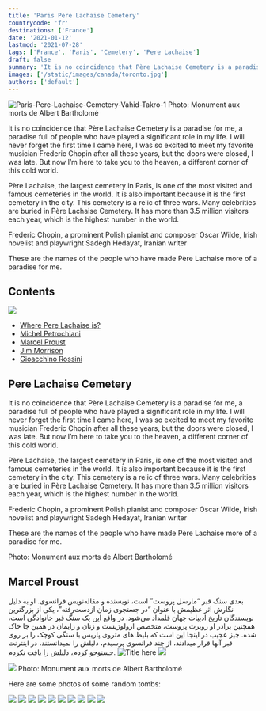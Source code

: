```yaml
---
title: 'Paris Père Lachaise Cemetery'
countrycode: 'fr'
destinations: ['France']
date: '2021-01-12'
lastmod: '2021-07-28'
tags: ['France', 'Paris', 'Cemetery', 'Pere Lachaise']
draft: false
summary: 'It is no coincidence that Père Lachaise Cemetery is a paradise for me, a paradise full of people who have played a significant role in my life. I will never forget the first time I came here, I was so excited to meet my favorite musician Frederic Chopin after all these years, but the doors were closed, I was late. But now I’m here to take you to the heaven, a different corner of this cold world.'
images: ['/static/images/canada/toronto.jpg']
authors: ['default']
---
```


![Paris-Pere-Lachaise-Cemetery-Vahid-Takro-1](https://vahidtakro.ir/wp-content/uploads/sites/3/2020/09/Paris-Pere-Lachaise-Cemetery-Vahid-Takro-1.jpg)
Photo: Monument aux morts de Albert Bartholomé

It is no coincidence that Père Lachaise Cemetery is a paradise for me, a paradise full of people who have played a significant role in my life. I will never forget the first time I came here, I was so excited to meet my favorite musician Frederic Chopin after all these years, but the doors were closed, I was late. But now I’m here to take you to the heaven, a different corner of this cold world.

Père Lachaise, the largest cemetery in Paris, is one of the most visited and famous cemeteries in the world. It is also important because it is the first cemetery in the city. This cemetery is a relic of three wars. Many celebrities are buried in Père Lachaise Cemetery. It has more than 3.5 million visitors each year, which is the highest number in the world.

Frederic Chopin, a prominent Polish pianist and composer
Oscar Wilde, Irish novelist and playwright
Sadegh Hedayat, Iranian writer

These are the names of the people who have made Père Lachaise more of a paradise for me.


## Contents
<Image blurDataURL="data:..." placeholder="blur" width={500} height={300} blurDataURL="data:..." placeholder="blur" src="/uploads/2020/09/paris-pere-lachaise-cemetery-vahid-takro-1.jpg" />


* [Where Pere Lachaise is?](#pere-lachaise-cemetery)
* [Michel Petrochiani](#michel-petrochiani)
* [Marcel Proust](#marcel-proust)
* [Jim Morrison](#jim-morrison)
* [Gioacchino Rossini](#gioacchino-rossini)

## Pere Lachaise Cemetery

It is no coincidence that Père Lachaise Cemetery is a paradise for me, a paradise full of people who have played a significant role in my life. I will never forget the first time I came here, I was so excited to meet my favorite musician Frederic Chopin after all these years, but the doors were closed, I was late. But now I’m here to take you to the heaven, a different corner of this cold world.

Père Lachaise, the largest cemetery in Paris, is one of the most visited and famous cemeteries in the world. It is also important because it is the first cemetery in the city. This cemetery is a relic of three wars. Many celebrities are buried in Père Lachaise Cemetery. It has more than 3.5 million visitors each year, which is the highest number in the world.

Frederic Chopin, a prominent Polish pianist and composer
Oscar Wilde, Irish novelist and playwright
Sadegh Hedayat, Iranian writer

These are the names of the people who have made Père Lachaise more of a paradise for me.

Photo: Monument aux morts de Albert Bartholomé


## Marcel Proust

بعدی سنگ قبر “مارسل پروست” است، نویسنده و مقاله‌نویس فرانسوی. او به دلیل نگارش اثر عظیمش با عنوان “در جستجوی زمان ازدست‌رفته”، یکی از بزرگترین نویسندگان تاریخ ادبیات جهان قلمداد می‌شود. در واقع این یک سنگ قبر خانوادگی است، همچنین برادر او روبرت پروست، متخصص ارولوژیست و زنان و زایمان در همین جا خاک شده. چیز عجیب در اینجا این است که بلیط های متروی پاریس با سنگی کوچک را بر روی قبر آنها قرار میدادند، از چند فرانسوی پرسیدم، دلیلش را نمیدانستند، در اینترنت جستوجو کردم، دلیلش را یافت نکردم.
![](https://vahidtakro.ir/wp-content/uploads/sites/3/2020/09/Paris-Pere-Lachaise-Cemetery-Vahid-Takro-17.jpg "Title here")
![](https://vahidtakro.ir/wp-content/uploads/sites/3/2020/09/Paris-Pere-Lachaise-Cemetery-Vahid-Takro-16.jpg)

![](https://www.vahidtakro.ir/wp-content/uploads/sites/3/2020/09/Paris-Pere-Lachaise-Cemetery-Vahid-Takro-2.jpg)
Photo: Monument aux morts de Albert Bartholomé

Here are some photos of some random tombs:

![](https://vahidtakro.ir/wp-content/uploads/sites/3/2020/09/Paris-Pere-Lachaise-Cemetery-Vahid-Takro-18.jpg)
![](https://vahidtakro.ir/wp-content/uploads/sites/3/2020/09/Paris-Pere-Lachaise-Cemetery-Vahid-Takro-19.jpg)
![](https://vahidtakro.ir/wp-content/uploads/sites/3/2020/09/Paris-Pere-Lachaise-Cemetery-Vahid-Takro-20.jpg)
![](https://vahidtakro.ir/wp-content/uploads/sites/3/2020/09/Paris-Pere-Lachaise-Cemetery-Vahid-Takro-21.jpg)
![](https://vahidtakro.ir/wp-content/uploads/sites/3/2020/09/Paris-Pere-Lachaise-Cemetery-Vahid-Takro-22.jpg)
![](https://vahidtakro.ir/wp-content/uploads/sites/3/2020/09/Paris-Pere-Lachaise-Cemetery-Vahid-Takro-23.jpg)
![](https://vahidtakro.ir/wp-content/uploads/sites/3/2020/09/Paris-Pere-Lachaise-Cemetery-Vahid-Takro-24.jpg)
![](https://vahidtakro.ir/wp-content/uploads/sites/3/2020/09/Paris-Pere-Lachaise-Cemetery-Vahid-Takro-25.jpg)
![](https://vahidtakro.ir/wp-content/uploads/sites/3/2020/09/Paris-Pere-Lachaise-Cemetery-Vahid-Takro-26.jpg)
![](https://vahidtakro.ir/wp-content/uploads/sites/3/2020/09/Paris-Pere-Lachaise-Cemetery-Vahid-Takro-27.jpg)

